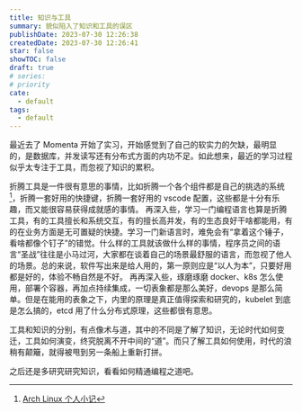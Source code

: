 ```yaml
---
title: 知识与工具
summary: 貌似陷入了知识和工具的误区
publishDate: 2023-07-30 12:26:38
createdDate: 2023-07-30 12:26:41
star: false
showTOC: false
draft: true
# series:
# priority
cate:
  - default
tags:
  - default
---
```


最近去了 Momenta 开始了实习，开始感觉到了自己的软实力的欠缺，最明显的，是数据库，并发读写还有分布式方面的内功不足。如此想来，最近的学习过程似乎太专注于工具，而忽视了知识的累积。

折腾工具是一件很有意思的事情，比如折腾一个各个组件都是自己的挑选的系统[^1]，折腾一套好用的快捷键，折腾一套好用的 vscode 配置，这些都是十分有乐趣，而又能很容易获得成就感的事情。
再深入些，学习一门编程语言也算是折腾工具，有的工具擅长和系统交互，有的擅长高并发，有的生态良好干啥都能用，有的在业务方面是无可置疑的快捷。学习一门新语言时，难免会有“拿着这个锤子，看啥都像个钉子”的错觉。什么样的工具就该做什么样的事情，程序员之间的语言“圣战”往往是小马过河，大家都在谈着自己的场景最舒服的语言，而忽视了他人的场景。总的来说，软件写出来是给人用的，第一原则应是“以人为本”，只要好用都是好的，体验不畅自然是不好。
再再深入些，琢磨琢磨 docker、k8s 怎么使用，部署个容器，再加点持续集成，一切表象都是那么美好，devops 是那么简单。但是在能用的表象之下，内里的原理是真正值得探索和研究的，kubelet 到底是怎么搞的，etcd 用了什么分布式原理，这些都很有意思。

工具和知识的分别，有点像术与道，其中的不同是了解了知识，无论时代如何变迁，工具如何演变，终究脱离不开中间的“道”。而只了解工具如何使用，时代的浪稍有颠簸，就得被甩到另一条船上重新打拼。

之后还是多研究研究知识，看看如何精通编程之道吧。

[^1]: [Arch Linux 个人小记](/posts/archlinux_share)
